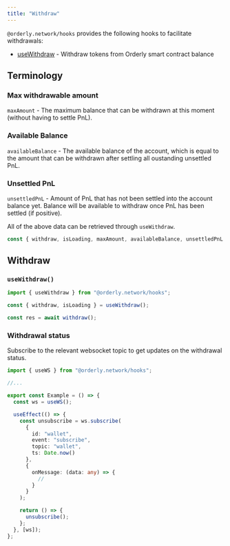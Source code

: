 ```yaml
---
title: "Withdraw"
---
```


`@orderly.network/hooks` provides the following hooks to facilitate withdrawals:

- [useWithdraw](/sdks/hooks/advanced/use-withdraw) - Withdraw tokens from Orderly smart contract balance

## Terminology

### Max withdrawable amount

`maxAmount` - The maximum balance that can be withdrawn at this moment (without having to settle PnL).

### Available Balance

`availableBalance` - The available balance of the account, which is equal to the amount that can be withdrawn after settling all oustanding unsettled PnL.

### Unsettled PnL

`unsettledPnL` - Amount of PnL that has not been settled into the account balance yet. Balance will be available to withdraw once PnL has been settled (if positive).

All of the above data can be retrieved through `useWithdraw`.

```typescript
const { withdraw, isLoading, maxAmount, availableBalance, unsettledPnL } = useWithdraw();
```

## Withdraw

### `useWithdraw()`

```typescript
import { useWithdraw } from "@orderly.network/hooks";

const { withdraw, isLoading } = useWithdraw();

const res = await withdraw();
```

### Withdrawal status

Subscribe to the relevant websocket topic to get updates on the withdrawal status.

```typescript
import { useWS } from "@orderly.network/hooks";

//...

export const Example = () => {
  const ws = useWS();

  useEffect(() => {
    const unsubscribe = ws.subscribe(
      {
        id: "wallet",
        event: "subscribe",
        topic: "wallet",
        ts: Date.now()
      },
      {
        onMessage: (data: any) => {
          //
        }
      }
    );

    return () => {
      unsubscribe();
    };
  }, [ws]);
};
```
